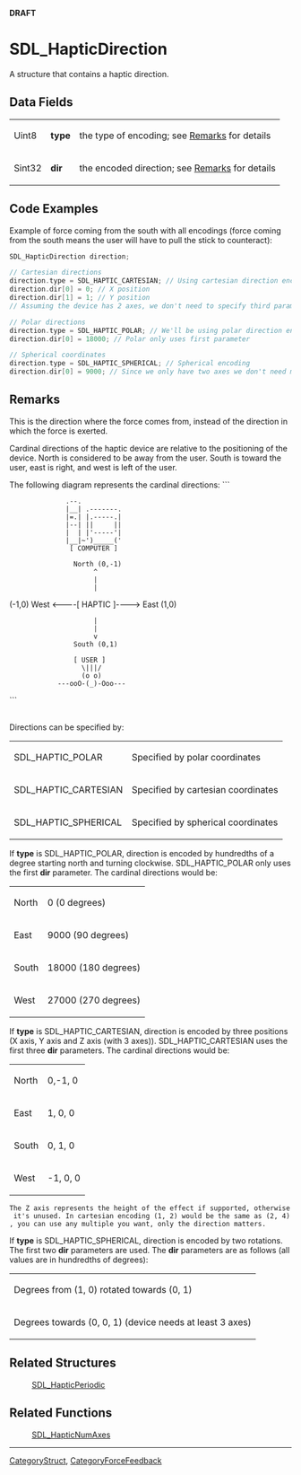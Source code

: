 <span color="red">'''DRAFT'''</span>

= SDL_HapticDirection =
A structure that contains a haptic direction. <!-- <span style="color: green;">Does this structure define individual directions or a set of directions used by a particular device?  Seems like you'd have to create an awful lot of these structures to make anything with any complexity.  Am I understanding this correctly?</span> -->


== Data Fields ==
{|
|Uint8
|'''type'''
|the type of encoding; see [[#type|Remarks]] for details
|-
|Sint32
|'''dir'''
|the encoded direction; see [[#type|Remarks]] for details
|}
<!-- <span style="color: green;">There was a [3] attached to '''dir''' but I thought I remembered that we aren't including those details here.  Is that right or should I put it back in because it's important?</span> -->

== Code Examples ==
Example of force coming from the south with all encodings (force coming from the south means the user will have to pull the stick to counteract):
<syntaxhighlight lang='c++'>
SDL_HapticDirection direction;

// Cartesian directions
direction.type = SDL_HAPTIC_CARTESIAN; // Using cartesian direction encoding.
direction.dir[0] = 0; // X position
direction.dir[1] = 1; // Y position
// Assuming the device has 2 axes, we don't need to specify third parameter.

// Polar directions
direction.type = SDL_HAPTIC_POLAR; // We'll be using polar direction encoding.
direction.dir[0] = 18000; // Polar only uses first parameter

// Spherical coordinates
direction.type = SDL_HAPTIC_SPHERICAL; // Spherical encoding
direction.dir[0] = 9000; // Since we only have two axes we don't need more parameters.
</syntaxhighlight>

== Remarks ==
This is the direction where the force comes from, instead of the direction in which the force is exerted.

Cardinal directions of the haptic device are relative to the positioning of the device. North is considered to be away from the user. South is toward the user, east is right, and west is left of the user.

The following diagram represents the cardinal directions:
```
               .--.
               |__| .-------.
               |=.| |.-----.|
               |--| ||     ||
               |  | |'-----'|
               |__|~')_____('
                [ COMPUTER ]


                 North (0,-1)
                      ^
                      |
                      |
(-1,0) West <----[ HAPTIC ]----> East (1,0)
                      |
                      |
                      v
                 South (0,1)


                 [ USER ]
                   \|||/
                   (o o)
             ---ooO-(_)-Ooo---
```

<span id="type"></span> <!-- <span style="color: green;">The following paragraph was at the beginning in the header. Seemed to logically fit better here.</span> --> <br/>
Directions can be specified by:
{|
|SDL_HAPTIC_POLAR
|Specified by polar coordinates
|-
|SDL_HAPTIC_CARTESIAN
|Specified by cartesian coordinates
|-
|SDL_HAPTIC_SPHERICAL
|Specified by spherical coordinates
|}

If '''type''' is SDL_HAPTIC_POLAR, direction is encoded by hundredths of a degree starting north and turning clockwise. SDL_HAPTIC_POLAR only uses the first '''dir''' parameter. The cardinal directions would be:
{|
|North
| 0 (0 degrees)
|-
|East
| 9000 (90 degrees)
|-
|South
| 18000 (180 degrees)
|-
|West
| 27000 (270 degrees)
|}

If '''type''' is SDL_HAPTIC_CARTESIAN, direction is encoded by three positions (X axis, Y axis and Z axis (with 3 axes)). SDL_HAPTIC_CARTESIAN uses the first three '''dir''' parameters. The cardinal directions would be:
{|
|North
| 0,-1, 0 
|-
|East
| 1, 0, 0 
|-
|South
| 0, 1, 0 
|-
|West
| -1, 0, 0 
|}
 The Z axis represents the height of the effect if supported, otherwise it's unused. In cartesian encoding (1, 2) would be the same as (2, 4), you can use any multiple you want, only the direction matters.

If '''type''' is SDL_HAPTIC_SPHERICAL, direction is encoded by two rotations. The first two '''dir''' parameters are used. The '''dir''' parameters are as follows (all values are in hundredths of degrees):
{|
|Degrees from (1, 0) rotated towards (0, 1)
|-
|Degrees towards (0, 0, 1) (device needs at least 3 axes)
|}

== Related Structures ==
:[[SDL_HapticPeriodic]]

== Related Functions ==
:[[SDL_HapticNumAxes]]

----
[[CategoryStruct]], [[CategoryForceFeedback]]

